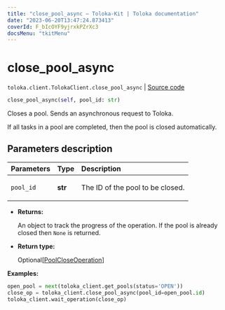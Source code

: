```yaml
---
title: "close_pool_async — Toloka-Kit | Toloka documentation"
date: "2023-06-20T13:47:24.873413"
coverId: F_bIcOYF9yjrxkPZrXc3
docsMenu: "tkitMenu"
---
```


# close_pool_async

`toloka.client.TolokaClient.close_pool_async` | [Source code](https://github.com/Toloka/toloka-kit/blob/v1.2.0/src/client/__init__.py#L1453)

```python
close_pool_async(self, pool_id: str)
```

Closes a pool. Sends an asynchronous request to Toloka.

If all tasks in a pool are completed, then the pool is closed automatically.

## Parameters description

| Parameters | Type | Description |
| :----------| :----| :-----------|
`pool_id`|**str**|<p>The ID of the pool to be closed.</p>

* **Returns:**

  An object to track the progress of the operation. If the pool is already closed then `None` is returned.

* **Return type:**

  Optional\[[PoolCloseOperation](/docs/toloka-kit/reference/toloka.client.operations.PoolCloseOperation)\]

**Examples:**

```python
open_pool = next(toloka_client.get_pools(status='OPEN'))
close_op = toloka_client.close_pool_async(pool_id=open_pool.id)
toloka_client.wait_operation(close_op)
```
